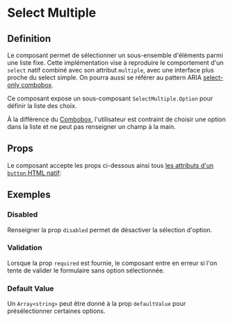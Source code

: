 
<Meta of={stories} />

# Select Multiple

## Definition

Le composant permet de sélectionner un sous-ensemble d'éléments parmi une liste fixe. Cette implémentation vise à reproduire le comportement d'un `select` natif combiné avec son attribut `multiple`, avec une interface plus proche du select simple. On pourra aussi se référer au pattern ARIA [select-only combobox](https://www.w3.org/WAI/ARIA/apg/patterns/combobox/examples/combobox-select-only/).

Ce composant expose un sous-composant `SelectMultiple.Option` pour définir la liste des choix.

<Primary/>

À la différence du [Combobox](/docs/components-form-combobox--docs), l'utilisateur est contraint de choisir une option dans la liste et ne peut pas renseigner un champ à la main.

## Props

Le composant accepte les props ci-dessous ainsi tous [les attributs d'un `button` HTML natif](https://developer.mozilla.org/fr/docs/Web/HTML/Element/button):

<Controls />

## Exemples

### Disabled

Renseigner la prop `disabled` permet de désactiver la sélection d'option.

<Canvas of={stories.disabled}/>

### Validation

Lorsque la prop `required` est fournie, le composant entre en erreur si l'on tente de valider le formulaire sans option sélectionnée.

<Canvas of={stories.validation}/>

### Default Value

Un `Array<string>` peut être donné à la prop `defaultValue` pour présélectionner certaines options.

<Canvas of={stories.defaultValue}/>
